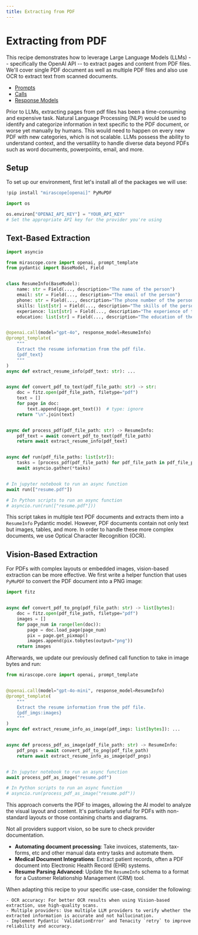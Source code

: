 ```yaml
---
title: Extracting from PDF
---
```


# Extracting from PDF

This recipe demonstrates how to leverage Large Language Models (LLMs) -- specifically the OpenAI API -- to extract pages and content from PDF files. We'll cover single PDF document as well as multiple PDF files and also use OCR to extract text from scanned documents.

<Info title="Mirascope Concepts Used">
<ul>
<li><a href="../../../learn/prompts/">Prompts</a></li>
<li><a href="../../../learn/calls/">Calls</a></li>
<li><a href="../../../learn/response_models/">Response Models</a></li>
</ul>
</Info>

<Note title="Background">
<p>
Prior to LLMs, extracting pages from pdf files has been a time-consuming and expensive task. Natural Language Processing (NLP) would be used to identify and categorize information in text specific to the PDF document, or worse yet manually by humans. This would need to happen on every new PDF with new categories, which is not scalable. LLMs possess the ability to understand context, and the versatility to handle diverse data beyond PDFs such as word documents, powerpoints, email, and more.
</p>
</Note>

## Setup

To set up our environment, first let's install all of the packages we will use:


```python
!pip install "mirascope[openai]" PyMuPDF
```


```python
import os

os.environ["OPENAI_API_KEY"] = "YOUR_API_KEY"
# Set the appropriate API key for the provider you're using
```


## Text-Based Extraction


```python
import asyncio

from mirascope.core import openai, prompt_template
from pydantic import BaseModel, Field


class ResumeInfo(BaseModel):
    name: str = Field(..., description="The name of the person")
    email: str = Field(..., description="The email of the person")
    phone: str = Field(..., description="The phone number of the person")
    skills: list[str] = Field(..., description="The skills of the person")
    experience: list[str] = Field(..., description="The experience of the person")
    education: list[str] = Field(..., description="The education of the person")


@openai.call(model="gpt-4o", response_model=ResumeInfo)
@prompt_template(
    """
    Extract the resume information from the pdf file.
    {pdf_text}
    """
)
async def extract_resume_info(pdf_text: str): ...


async def convert_pdf_to_text(pdf_file_path: str) -> str:
    doc = fitz.open(pdf_file_path, filetype="pdf")
    text = []
    for page in doc:
        text.append(page.get_text())  # type: ignore
    return "\n".join(text)


async def process_pdf(pdf_file_path: str) -> ResumeInfo:
    pdf_text = await convert_pdf_to_text(pdf_file_path)
    return await extract_resume_info(pdf_text)


async def run(pdf_file_paths: list[str]):
    tasks = [process_pdf(pdf_file_path) for pdf_file_path in pdf_file_paths]
    await asyncio.gather(*tasks)


# In jupyter notebook to run an async function
await run(["resume.pdf"])

# In Python scripts to run an async function
# asyncio.run(run(["resume.pdf"]))
```


This script takes in multiple text PDF documents and extracts them into a `ResumeInfo` Pydantic model. However, PDF documents contain not only text but images, tables, and more. In order to handle these more complex documents, we use Optical Character Recognition (OCR).

## Vision-Based Extraction

For PDFs with complex layouts or embedded images, vision-based extraction can be more effective. We first write a helper function that uses `PyMuPDF` to convert the PDF document into a PNG image:



```python
import fitz


async def convert_pdf_to_png(pdf_file_path: str) -> list[bytes]:
    doc = fitz.open(pdf_file_path, filetype="pdf")
    images = []
    for page_num in range(len(doc)):
        page = doc.load_page(page_num)
        pix = page.get_pixmap()
        images.append(pix.tobytes(output="png"))
    return images
```

Afterwards, we update our previously defined call function to take in image bytes and run:


```python
from mirascope.core import openai, prompt_template


@openai.call(model="gpt-4o-mini", response_model=ResumeInfo)
@prompt_template(
    """
    Extract the resume information from the pdf file.
    {pdf_imgs:images}
    """
)
async def extract_resume_info_as_image(pdf_imgs: list[bytes]): ...


async def process_pdf_as_image(pdf_file_path: str) -> ResumeInfo:
    pdf_pngs = await convert_pdf_to_png(pdf_file_path)
    return await extract_resume_info_as_image(pdf_pngs)


# In jupyter notebook to run an async function
await process_pdf_as_image("resume.pdf")

# In Python scripts to run an async function
# asyncio.run(process_pdf_as_image("resume.pdf"))
```


This approach converts the PDF to images, allowing the AI model to analyze the visual layout and content. It's particularly useful for PDFs with non-standard layouts or those containing charts and diagrams.

Not all providers support vision, so be sure to check provider documentation.

<Info title="Additional Real-World Examples">
<ul>
<li><b>Automating document processing</b>: Take invoices, statements, tax-forms, etc and other manual data entry tasks and automate them.</li>
<li><b>Medical Document Integrations</b>: Extract patient records, often a PDF document into Electronic Health Record (EHR) systems.</li>
<li><b>Resume Parsing Advanced</b>: Update the <code>ResumeInfo</code> schema to a format for a Customer Relationship Management (CRM) tool.</li>
</ul>
</Info>

When adapting this recipe to your specific use-case, consider the following:

    - OCR accuracy: For better OCR results when using Vision-based extraction, use high-quality scans.
    - Multiple providers: Use multiple LLM providers to verify whether the extracted information is accurate and not hallucination.
    - Implement Pydantic `ValidationError` and Tenacity `retry` to improve reliability and accuracy.

